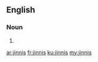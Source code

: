 ==English==

===Noun===
{{head|en|plural}}

# {{plural of|jinni|lang=en}}

[[ar:jinnis]]
[[fr:jinnis]]
[[ku:jinnis]]
[[my:jinnis]]